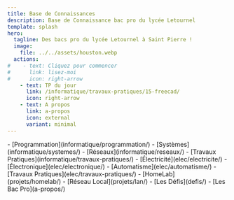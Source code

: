 ```yaml
---
title: Base de Connaissances
description: Base de Connaissance bac pro du lycée Letournel
template: splash
hero:
  tagline: Des bacs pro du lycée Letournel à Saint Pierre !
  image:
    file: ../../assets/houston.webp
  actions:
#    - text: Cliquez pour commencer
#      link: lisez-moi
#      icon: right-arrow
    - text: TP du jour
      link: /informatique/travaux-pratiques/15-freecad/
      icon: right-arrow
    - text: A propos
      link: a-propos
      icon: external
      variant: minimal
---
```



<CardGrid stagger>
	<Card title="Informatique & Réseaux" icon="pencil">
		- [Programmation](informatique/programmation/)
		- [Systèmes](informatique/systemes/)
		- [Réseaux](informatique/reseaux/)
		- [Travaux Pratiques](informatique/travaux-pratiques/)
	</Card>
	<Card title="Électricité & Électronique" icon="open-book">
		- [Électricité](elec/electricite/)
		- [Électronique](elec/electronique/)
		- [Automatisme](elec/automatisme/)
		- [Travaux Pratiques](elec/travaux-pratiques/)
	</Card>
	<Card title="Projets" icon="add-document">
		- [HomeLab](projets/homelab/)
		- [Réseau Local](projets/lan/)
	</Card>
	<Card title="Divers" icon="setting">
		- [Les Défis](defis/)
		- [Les Bac Pro](a-propos/)
	</Card>
</CardGrid>
